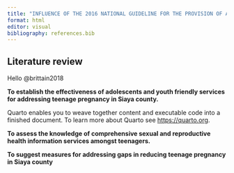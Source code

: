 ```yaml
---
title: "INFLUENCE OF THE 2016 NATIONAL GUIDELINE FOR THE PROVISION OF ADOLESCENT AND YOUTH FRIENDLY SERVICES IN REDUCING TEENAGE PREGNANCY IN SIAYA COUNTY"
format: html
editor: visual
bibliography: references.bib
---
```


## Literature review

Hello @brittain2018

**To establish the effectiveness of adolescents and youth friendly services for addressing teenage pregnancy in Siaya county.**

Quarto enables you to weave together content and executable code into a finished document. To learn more about Quarto see <https://quarto.org>.

**To assess the knowledge of comprehensive sexual and reproductive health information services amongst teenagers.**

**To suggest measures for addressing gaps in reducing teenage pregnancy in Siaya county**
